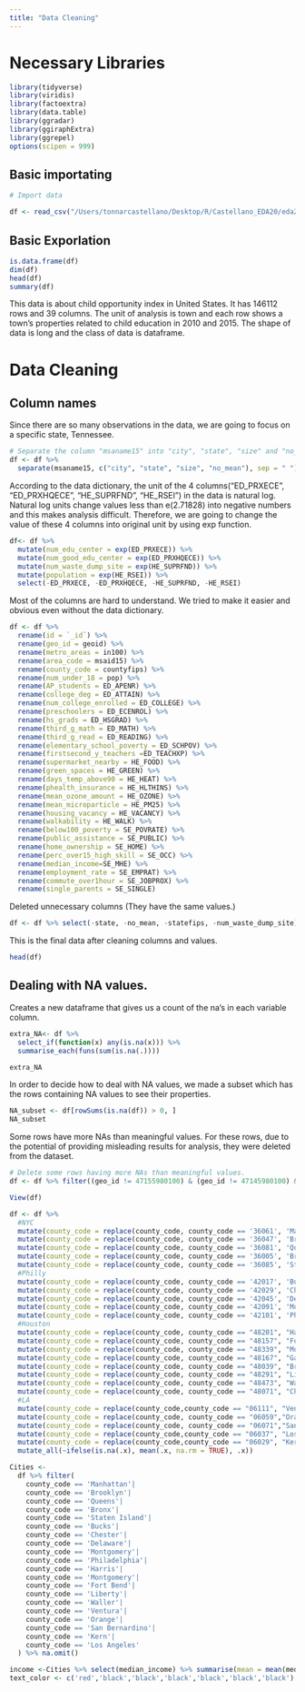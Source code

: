 ```yaml
---
title: "Data Cleaning"
---
```


# Necessary Libraries
```r
library(tidyverse)
library(viridis)
library(factoextra)
library(data.table)
library(ggradar)
library(ggiraphExtra)
library(ggrepel)
options(scipen = 999)
```

## Basic importating
```r
# Import data

df <- read_csv("/Users/tonnarcastellano/Desktop/R/Castellano_EDA20/eda20-team5-project/data.csv")

```

## Basic Exporlation
```r
is.data.frame(df)
dim(df)
head(df)
summary(df)
```

This data is about child opportunity index in United States. It has 146112 rows and 39 columns. The unit of analysis is town and each row shows a town's properties related to child education in 2010 and 2015. The shape of data is long and the class of data is dataframe.

# Data Cleaning

## Column names

Since there are so many observations in the data, we are going to focus on a specific state, Tennessee.

```r
# Separate the column "msaname15" into "city", "state", "size" and "no_mean"
df <- df %>% 
  separate(msaname15, c("city", "state", "size", "no_mean"), sep = " ")
```

According to the data dictionary, the unit of the 4 columns("ED_PRXECE", "ED_PRXHQECE", "HE_SUPRFND", "HE_RSEI") in the data is natural log. Natural log units change values less than e(2.71828) into negative numbers and this makes analysis difficult. Therefore, we are going to change the value of these 4 columns into original unit by using exp function.

```r
df<- df %>% 
  mutate(num_edu_center = exp(ED_PRXECE)) %>%
  mutate(num_good_edu_center = exp(ED_PRXHQECE)) %>%
  mutate(num_waste_dump_site = exp(HE_SUPRFND)) %>%
  mutate(population = exp(HE_RSEI)) %>%
  select(-ED_PRXECE, -ED_PRXHQECE, -HE_SUPRFND, -HE_RSEI)
```

Most of the columns are hard to understand. We tried to make it easier and obvious even without the data dictionary.

```r
df <- df %>% 
  rename(id = `_id`) %>% 
  rename(geo_id = geoid) %>% 
  rename(metro_areas = in100) %>%
  rename(area_code = msaid15) %>% 
  rename(county_code = countyfips) %>%
  rename(num_under_18 = pop) %>% 
  rename(AP_students = ED_APENR) %>%
  rename(college_deg = ED_ATTAIN) %>%
  rename(num_college_enrolled = ED_COLLEGE) %>%
  rename(preschoolers = ED_ECENROL) %>%
  rename(hs_grads = ED_HSGRAD) %>%
  rename(third_g_math = ED_MATH) %>%
  rename(third_g_read = ED_READING) %>%
  rename(elementary_school_poverty = ED_SCHPOV) %>% 
  rename(firstsecond_y_teachers =ED_TEACHXP) %>% 
  rename(supermarket_nearby = HE_FOOD) %>% 
  rename(green_spaces = HE_GREEN) %>%
  rename(days_temp_above90 = HE_HEAT) %>%
  rename(phealth_insurance = HE_HLTHINS) %>%
  rename(mean_ozone_amount = HE_OZONE) %>%
  rename(mean_microparticle = HE_PM25) %>%
  rename(housing_vacancy = HE_VACANCY) %>%
  rename(walkability = HE_WALK) %>% 
  rename(below100_poverty = SE_POVRATE) %>%
  rename(public_assistance = SE_PUBLIC) %>%
  rename(home_ownership = SE_HOME) %>%
  rename(perc_over15_high_skill = SE_OCC) %>%
  rename(median_income=SE_MHE) %>%
  rename(employment_rate = SE_EMPRAT) %>%
  rename(commute_over1hour = SE_JOBPROX) %>%
  rename(single_parents = SE_SINGLE)
```

Deleted unnecessary columns (They have the same values.)

```r
df <- df %>% select(-state, -no_mean, -statefips, -num_waste_dump_site)
```

This is the final data after cleaning columns and values.

```r
head(df)
```

## Dealing with NA values.

Creates a new dataframe that gives us a count of the na's in each variable column.

```r
extra_NA<- df %>% 
  select_if(function(x) any(is.na(x))) %>% 
  summarise_each(funs(sum(is.na(.))))

extra_NA
```

In order to decide how to deal with NA values, we made a subset which has the rows containing NA values to see their properties.

```r
NA_subset <- df[rowSums(is.na(df)) > 0, ]
NA_subset
```

Some rows have more NAs than meaningful values. For these rows, due to the potential of providing misleading results for analysis, they were deleted from the dataset. 

```r
# Delete some rows having more NAs than meaningful values.
df <- df %>% filter((geo_id != 47155980100) & (geo_id != 47145980100) & (geo_id != 47031980100) & (geo_id != 47029980100) & (geo_id != 47009980200) & (geo_id != 47009980100) & (geo_id != 47001980100) & (geo_id != 47037980100) & (geo_id != 47037980200) & (geo_id != 47037013000))
```

```r
View(df)
```


```r
df <- df %>%
  #NYC
  mutate(county_code = replace(county_code, county_code == '36061', 'Manhattan')) %>% 
  mutate(county_code = replace(county_code, county_code == '36047', 'Brooklyn')) %>%
  mutate(county_code = replace(county_code, county_code == '36081', 'Queens')) %>%
  mutate(county_code = replace(county_code, county_code == '36005', 'Bronx')) %>%
  mutate(county_code = replace(county_code, county_code == '36085', 'Staten Island'))%>%
  #Philly
  mutate(county_code = replace(county_code, county_code == '42017', 'Bucks')) %>%
  mutate(county_code = replace(county_code, county_code == '42029', 'Chester')) %>%
  mutate(county_code = replace(county_code, county_code == '42045', 'Delaware')) %>%
  mutate(county_code = replace(county_code, county_code == '42091', 'Montgomery')) %>%
  mutate(county_code = replace(county_code, county_code == '42101', 'Philadelphia')) %>% 
  #Houston
  mutate(county_code = replace(county_code, county_code == "48201", "Harris")) %>%
  mutate(county_code = replace(county_code, county_code == "48157", "Fort Bend")) %>%
  mutate(county_code = replace(county_code, county_code == "48339", "Montgomery")) %>%
  mutate(county_code = replace(county_code, county_code == "48167", "Galveston")) %>%
  mutate(county_code = replace(county_code, county_code == "48039", "Brazoria")) %>% 
  mutate(county_code = replace(county_code, county_code == "48291", "Liberty")) %>% 
  mutate(county_code = replace(county_code, county_code == "48473", "Waller")) %>%
  mutate(county_code = replace(county_code, county_code == "48071", "Chambers"))%>%
  #LA
  mutate(county_code = replace(county_code,county_code == "06111", "Ventura")) %>%
  mutate(county_code = replace(county_code, county_code == "06059","Orange"))%>%
  mutate(county_code = replace(county_code, county_code == "06071","San Bernardino"))%>%
  mutate(county_code = replace(county_code,county_code == "06037", "Los Angeles"))%>%
  mutate(county_code = replace(county_code,county_code == "06029", "Kern"))%>%
  mutate_all(~ifelse(is.na(.x), mean(.x, na.rm = TRUE), .x))
```


```r
Cities <-
  df %>% filter(
    county_code == 'Manhattan'|
    county_code == 'Brooklyn'|
    county_code == 'Queens'|
    county_code == 'Bronx'|
    county_code == 'Staten Island'|
    county_code == 'Bucks'|
    county_code == 'Chester'|
    county_code == 'Delaware'|
    county_code == 'Montgomery'|
    county_code == 'Philadelphia'|
    county_code == 'Harris'|
    county_code == 'Montgomery'|
    county_code == 'Fort Bend'|
    county_code == 'Liberty'|
    county_code == 'Waller'|
    county_code == 'Ventura'|
    county_code == 'Orange'|
    county_code == 'San Bernardino'|
    county_code == 'Kern'|
    county_code == 'Los Angeles'
  ) %>% na.omit()

income <-Cities %>% select(median_income) %>% summarise(mean = mean(median_income))
text_color <- c('red','black','black','black','black','black','black')
```